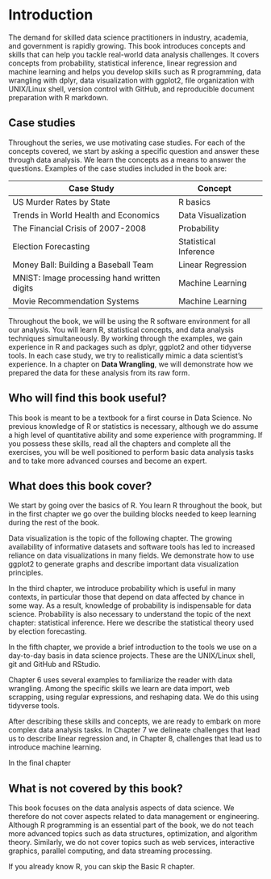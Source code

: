 # Introduction 

The demand for skilled data science practitioners in industry, academia, and government is rapidly growing. This book introduces concepts and skills that can help you tackle real-world data analysis challenges. It covers concepts from probability, statistical inference, linear regression and machine learning and helps you develop skills such as R programming, data wrangling with dplyr, data visualization with ggplot2, file organization with UNIX/Linux shell, version control with GitHub, and reproducible document preparation with R markdown. 

## Case studies 
Throughout the series, we use motivating case studies. For each of the concepts covered, we start by asking a specific question and answer these through data analysis. We learn the concepts as a means to answer the questions. Examples of the case studies included in the book are:

| Case Study | Concept | 
| ---- | ---| --- |
| US Murder Rates by State |  R basics |
| Trends in World Health and Economics | Data Visualization | 
| The Financial Crisis of 2007-2008 | Probability |
| Election Forecasting | Statistical Inference |  
| Money Ball: Building a Baseball Team | Linear Regression |
| MNIST: Image processing hand written digits | Machine Learning |
| Movie Recommendation Systems | Machine Learning | 

Throughout the book, we will be using the R software environment for all our analysis. You will learn R, statistical concepts, and data analysis techniques simultaneously. By working through the examples, we gain experience in R and packages such as dplyr, ggplot2 and other tidyverse tools. In each case study, we try to realistically mimic a data scientist’s experience. In a chapter on **Data Wrangling**, we will demonstrate how we prepared the data for these analysis from its raw form.

## Who will find this book useful? 

This book is meant to be a textbook for a first course in Data Science. No previous knowledge of R or statistics is necessary, although we do assume a high level of quantitative ability and some experience with programming. 
If you possess these skills, read all the chapters and complete all the exercises, you will be well positioned to perform basic data analysis tasks and to take more advanced courses and become an expert.

## What does this book cover? 

We start by going over the basics of R. You learn R throughout the book, but in the first chapter we go over the building blocks needed to keep learning during the rest of the book. 

Data visualization is the topic of the following chapter. The growing availability of informative datasets and software tools has led to increased reliance on data visualizations in many fields. We demonstrate how to use ggplot2 to generate graphs and describe important data visualization principles.

In the third chapter, we introduce probability which is useful in many contexts, in particular those that depend on data affected by chance in some way. As a result, knowledge of probability is indispensable for data science. Probability is also necessary to understand the topic of the next chapter: statistical inference. Here we describe the statistical theory used by election forecasting. 

In the fifth chapter, we provide a brief introduction to the tools we use on a day-to-day basis in data science projects. These are the UNIX/Linux shell, git and GitHub and RStudio. 

Chapter 6 uses several examples to familiarize the reader with data wrangling. Among the specific skills we learn are data import, web scrapping, using regular expressions, and reshaping data. We do this using tidyverse tools.

After describing these skills and concepts, we are ready to embark on more complex data analysis tasks. In Chapter 7 we delineate challenges that lead us to describe linear regression and, in Chapter 8, challenges that lead us to introduce machine learning.

In the final chapter 

## What is not covered by this book? 

This book focuses on the data analysis aspects of data science. We therefore do not cover aspects related to data management or engineering. Although R programming is an essential part of the book, we do not teach more advanced topics such as data structures, optimization, and algorithm theory. Similarly, we do not cover topics such as web services, interactive graphics, parallel computing, and data streaming processing.




If you already know R, you can skip the Basic R chapter. 



